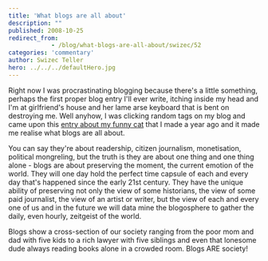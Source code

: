 ```yaml
---
title: 'What blogs are all about'
description: ""
published: 2008-10-25
redirect_from: 
            - /blog/what-blogs-are-all-about/swizec/52
categories: 'commentary'
author: Swizec Teller
hero: ../../../defaultHero.jpg
---
```

Right now I was procrastinating blogging because there's a little something, perhaps the first proper blog entry I'll ever write, itching inside my head and I'm at girlfriend's house and her lame arse keyboard that is bent on destroying me. Well anyhow, I was clicking random tags on my blog and came upon this [entry about my funny cat](http://swizec.com/blog/blade-hunter/2/261) that I made a year ago and it made me realise what blogs are all about.

You can say they're about readership, citizen journalism, monetisation, political mongreling, but the truth is they are about one thing and one thing alone - blogs are about preserving the moment, the current emotion of the world. They will one day hold the perfect time capsule of each and every day that's happened since the early 21st century. They have the unique ability of preserving not only the view of some historians, the view of some paid journalist, the view of an artist or writer, but the view of each and every one of us and in the future we will data mine the blogosphere to gather the daily, even hourly, zeitgeist of the world.

Blogs show a cross-section of our society ranging from the poor mom and dad with five kids to a rich lawyer with five siblings and even that lonesome dude always reading books alone in a crowded room. Blogs ARE society!